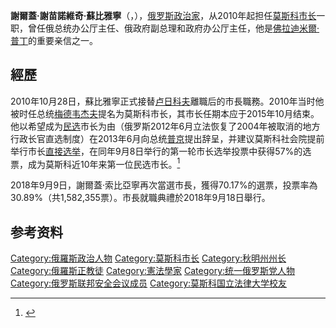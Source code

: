 {{noteTA
|1=zh-hans:索比亚宁;zh-hant:蘇比雅寧;zh-tw:索比亞寧;
|2=zh-cn:弗拉基米尔·普京;zh-hk:弗拉基米爾·普京;zh-tw:弗拉迪米爾·普丁;
}}
{{refimprove|time=2018-09-13}}
{{family name hatnote|谢苗诺维奇|索比亚宁|lang=Eastern Slavic}}
{{Infobox Politician
| name          = 謝爾蓋·蘇比雅寧<br />Сергей Собянин
| image         =[[File:Sergey_Sobyanin_5_June_2013.jpeg|220px]]
| caption       =
| office        = [[File:Flag_of_Moscow,_Russia.svg|25px]][[莫斯科市长|莫斯科市长]]
| term_start    = 2010年10月28日
| term_end      =
| predecessor   = [[尤里·米哈伊洛维奇·卢日科夫|尤里·卢日科夫]]
| successor     =

| office1        = [[File:Flag_of_Tyumen_Oblast.svg|25px]][[秋明州州长|秋明州州长]]
| term_start1    = 2001年1月26日
| term_end1      = 2005年11月14日
| predecessor1   = {{link-ru|列昂尼德·尤利安诺维奇·罗凯茨基|Рокецкий, Леонид Юлианович|列昂尼德·罗凯茨基}}
| successor1     = {{link-en|谢尔盖·伊万诺维奇·斯梅坦尤克|Sergey Smetanyuk|谢尔盖·斯梅坦尤克}}{{small|（代理）}}

| birth_date    = {{birth date and age|1958|06|21}}
| birth_place   = {{USSR}}[[俄羅斯蘇維埃聯邦社會主義共和國|俄羅斯聯邦]][[漢特-曼西自治區|漢特-曼西自治區]][[別廖佐沃區|別廖佐沃區]]
| party         = [[統一俄羅斯黨|統一俄羅斯黨]]
| religion      = [[东正教|东正教]]
| signature=Signature_of_Sergey_Sobyanin.png
}}

'''謝爾蓋·謝苗諾維奇·蘇比雅寧'''（{{lang-ru|'''Сергей Семёнович Собянин'''}}，{{bd|1958年|6月21日|}}），[[俄罗斯|俄罗斯]][[政治家|政治家]]，从2010年起担任[[莫斯科|莫斯科]][[市长|市长]]一职，曾任俄总统办公厅主任、俄政府副总理和政府办公厅主任，他是[[佛拉迪米爾·普丁|佛拉迪米爾·普丁]]的重要亲信之一。

==經歷==
2010年10月28日，蘇比雅寧正式接替[[尤里·米哈伊洛维奇·卢日科夫|卢日科夫]]離職后的市長職務。2010年当时他被时任总统[[德米特里·梅德韦杰夫|梅德韦杰夫]]提名为莫斯科市长，其市长任期本应于2015年10月结束。他以希望成为[[民选|民选]]市长为由（俄罗斯2012年6月立法恢复了2004年被取消的地方行政长官直选制度）在2013年6月向总统[[普京|普京]]提出辞呈，并建议莫斯科社会院提前举行市长[[直接选举|直接选举]]，在同年9月8日举行的第一轮市长选举投票中获得57%的选票，成为莫斯科近10年来第一位民选市长。<ref >{{cite web |url=http://news.163.com/13/0909/03/98A67G9N00014JB5.html |language=zh |title=莫斯科近10年首次由民众直选市长 索比亚宁当选 |publisher=国际在线 |date=2013-09-09 |accessdate= |archive-url=https://web.archive.org/web/20130911120046/http://news.163.com/13/0909/03/98A67G9N00014JB5.html |archive-date=2013-09-11 |dead-url=yes }}</ref>

2018年9月9日，謝爾蓋·索比亞寧再次當選市長，獲得70.17%的選票，投票率為 30.89%（共1,582,355票）。市長就職典禮於2018年9月18日舉行。

== 参考资料 ==
{{commonscat|Sergey Sobyanin}}
{{reflist}}

{{莫斯科市首長}}

{{Authority control}}
{{DEFAULTSORT:Sobyanin, Sergey Semyonovich}}
[[Category:俄羅斯政治人物|Category:俄羅斯政治人物]]
[[Category:莫斯科市长|Category:莫斯科市长]]
[[Category:秋明州州长|Category:秋明州州长]]
[[Category:俄羅斯正教徒|Category:俄羅斯正教徒]]
[[Category:憲法學家|Category:憲法學家]]
[[Category:统一俄罗斯党人物|Category:统一俄罗斯党人物]]
[[Category:俄罗斯联邦安全会议成员|Category:俄罗斯联邦安全会议成员]]
[[Category:莫斯科国立法律大学校友|Category:莫斯科国立法律大学校友]]